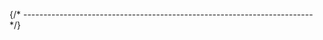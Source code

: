 


{/* ------------------------------------------------------------------------ */}

<AutomaticInstallQuickTest
  longName="MinGW-w64 GCC"
  shortName="mingw-w64-gcc"
  programName="x86_64-w64-mingw32-gcc"
  branding="x86_64-w64-mingw32-gcc (xPack MinGW-w64 GCC x86_64) "
/>
